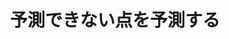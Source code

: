 ﻿---
title: "予測できない点を予測する"
category: "理学院"
vol: 12
interviewee: "岡 睦雄 "
url: ""
tags: []
pdf: "12-8.pdf"
career: ""
preface: "ほかの工学などのなどと比べて数学科はだいぶ違う形式をとっている。一つのに集まって一緒に研究するという形ではなく、同じに所属する学生でも一人一人別のことを研究している。そのためもあって、数学科のがどのようなことをやっているのかというのははっきりとはつかみにくい。その中で我々は特異点論を研究されている岡教授のに取材に伺った。"
---
